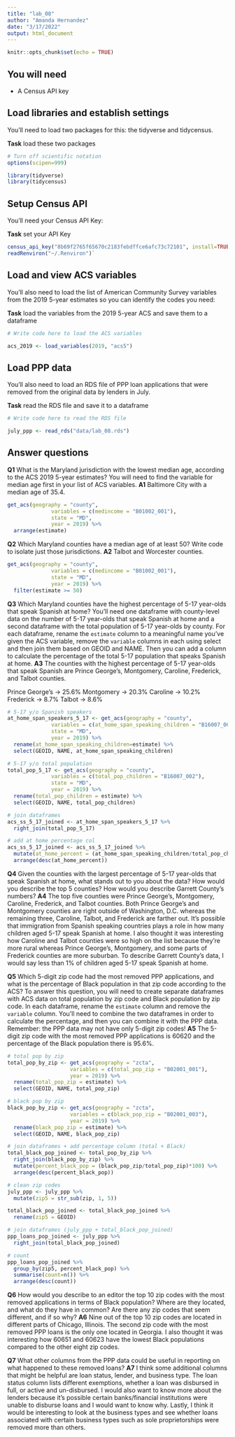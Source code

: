 ```yaml
---
title: "lab_08"
author: "Amanda Hernandez"
date: "3/17/2022"
output: html_document
---
```


```r
knitr::opts_chunk$set(echo = TRUE)
```

## You will need

* A Census API key

## Load libraries and establish settings

You'll need to load two packages for this: the tidyverse and tidycensus.

**Task** load these two packages

```r
# Turn off scientific notation
options(scipen=999)

library(tidyverse)
library(tidycensus)

```

## Setup Census API

You'll need your Census API Key:

**Task** set your API Key

```r

census_api_key("8b69f2765f65670c2183febdffce6afc73c72101", install=TRUE, overwrite=TRUE)
readRenviron("~/.Renviron")`

```

## Load and view ACS variables

You'll also need to load the list of American Community Survey variables from the 2019 5-year estimates so you can identify the codes you need:

**Task** load the variables from the 2019 5-year ACS and save them to a dataframe

```r
# Write code here to load the ACS variables

acs_2019 <- load_variables(2019, "acs5")

```

## Load PPP data

You'll also need to load an RDS file of PPP loan applications that were removed from the original data by lenders in July.

**Task** read the RDS file and save it to a dataframe

```r
# Write code here to read the RDS file

july_ppp <- read_rds("data/lab_08.rds")

```

## Answer questions

**Q1** What is the Maryland jurisdiction with the lowest median age, according to the ACS 2019 5-year estimates? You will need to find the variable for median age first in your list of ACS variables.
**A1** Baltimore City with a median age of 35.4.

```r

get_acs(geography = "county",
              variables = c(medincome = "B01002_001"),
              state = "MD",
              year = 2019) %>% 
  arrange(estimate)

```

**Q2** Which Maryland counties have a median age of at least 50? Write code to isolate just those jurisdictions.
**A2** Talbot and Worcester counties.

```r

get_acs(geography = "county",
              variables = c(medincome = "B01002_001"),
              state = "MD",
              year = 2019) %>% 
  filter(estimate >= 50)

```

**Q3** Which Maryland counties have the highest percentage of 5-17 year-olds that speak Spanish at home? You'll need one dataframe with county-level data on the number of 5-17 year-olds that speak Spanish at home and a second dataframe with the total population of 5-17 year-olds by county. For each dataframe, rename the `estimate` column to a meaningful name you've given the ACS variable, remove the `variable` columns in each using select and then join them based on GEOID and NAME. Then you can add a column to calculate the percentage of the total 5-17 population that speaks Spanish at home.
**A3** The counties with the highest percentage of 5-17 year-olds that speak Spanish are Prince George's, Montgomery, Caroline, Frederick, and Talbot counties.

Prince George's -> 25.6%
Montgomery -> 20.3%
Caroline -> 10.2%
Frederick -> 8.7%
Talbot -> 8.6%

```r

# 5-17 y/o Spanish speakers 
at_home_span_speakers_5_17 <- get_acs(geography = "county",
              variables = c(at_home_span_speaking_children = "B16007_004"),
              state = "MD",
              year = 2019) %>%
  rename(at_home_span_speaking_children=estimate) %>%
  select(GEOID, NAME, at_home_span_speaking_children)

# 5-17 y/o total population
total_pop_5_17 <- get_acs(geography = "county",
              variables = c(total_pop_children = "B16007_002"),
              state = "MD",
              year = 2019) %>% 
  rename(total_pop_children = estimate) %>% 
  select(GEOID, NAME, total_pop_children)

# join dataframes
acs_ss_5_17_joined <- at_home_span_speakers_5_17 %>% 
  right_join(total_pop_5_17) 

# add at home percentage col
acs_ss_5_17_joined <- acs_ss_5_17_joined %>%
  mutate(at_home_percent = (at_home_span_speaking_children/total_pop_children)*100) %>%
  arrange(desc(at_home_percent))

```

**Q4** Given the counties with the largest percentage of 5-17 year-olds that speak Spanish at home, what stands out to you about the data? How would you describe the top 5 counties? How would you describe Garrett County's numbers?
**A4** The top five counties were Prince George's, Montgomery, Caroline, Frederick, and Talbot counties. Both Prince George's and Montgomery counties are right outside of Washington, D.C. whereas the remaining three, Caroline, Talbot, and Frederick are farther out. It's possible that immigration from Spanish speaking countries plays a role in how many children aged 5-17 speak Spanish at home. I also thought it was interesting how Caroline and Talbot counties were so high on the list because they're more rural whereas Prince George's, Montgomery, and some parts of Frederick counties are more suburban. To describe Garrett County's data, I would say less than 1% of children aged 5-17 speak Spanish at home.

**Q5** Which 5-digit zip code had the most removed PPP applications, and what is the percentage of Black population in that zip code according to the ACS? To answer this question, you will need to create separate dataframes with ACS data on total population by zip code and Black population by zip code. In each dataframe, rename the `estimate` column and remove the `variable` column. You'll need to combine the two dataframes in order to calculate the percentage, and then you can combine it with the PPP data. Remember: the PPP data may not have only 5-digit zip codes!
**A5** The 5-digit zip code with the most removed PPP applications is 60620 and the percentage of the Black population there is 95.6%.

```r

# total pop by zip
total_pop_by_zip <- get_acs(geography = "zcta",
                    variables = c(total_pop_zip = "B02001_001"),
                    year = 2019) %>%
  rename(total_pop_zip = estimate) %>%
  select(GEOID, NAME, total_pop_zip)

# black pop by zip
black_pop_by_zip <- get_acs(geography = "zcta",
                    variables = c(black_pop_zip = "B02001_003"),
                    year = 2019) %>%
  rename(black_pop_zip = estimate) %>%
  select(GEOID, NAME, black_pop_zip)

# join dataframes + add percentage column (total + Black)
total_black_pop_joined <- total_pop_by_zip %>% 
  right_join(black_pop_by_zip) %>%
  mutate(percent_black_pop = (black_pop_zip/total_pop_zip)*100) %>%
  arrange(desc(percent_black_pop))

# clean zip codes
july_ppp <- july_ppp %>%
  mutate(zip5 = str_sub(zip, 1, 5))

total_black_pop_joined <- total_black_pop_joined %>% 
  rename(zip5 = GEOID)

# join dataframes (july_ppp + total_black_pop_joined)
ppp_loans_pop_joined <- july_ppp %>%
  right_join(total_black_pop_joined)

# count
ppp_loans_pop_joined %>% 
  group_by(zip5, percent_black_pop) %>% 
  summarise(count=n()) %>% 
  arrange(desc(count))

```

**Q6** How would you describe to an editor the top 10 zip codes with the most removed applications in terms of Black population? Where are they located, and what do they have in common? Are there any zip codes that seem different, and if so why?
**A6** Nine out of the top 10 zip codes are located in different parts of Chicago, Illinois. The second zip code with the most removed PPP loans is the only one located in Georgia. I also thought it was interesting how 60651 and 60623 have the lowest Black populations compared to the other eight zip codes. 

**Q7** What other columns from the PPP data could be useful in reporting on what happened to these removed loans?
**A7** I think some additional columns that might be helpful are loan status, lender, and business type. The loan status column lists different exemptions, whether a loan was disbursed in full, or active and un-disbursed. I would also want to know more about the lenders because it's possible certain banks/financial institutions were unable to disburse loans and I would want to know why. Lastly, I think it would be interesting to look at the business types and see whether loans associated with certain business types such as sole proprietorships were removed more than others.
